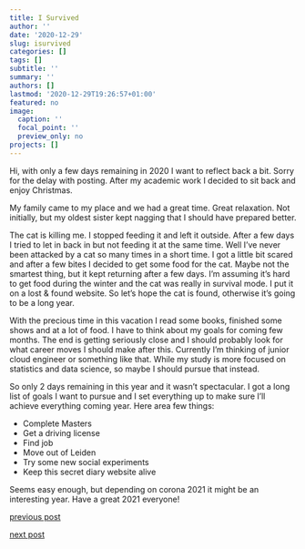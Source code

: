 ```yaml
---
title: I Survived
author: ''
date: '2020-12-29'
slug: isurvived
categories: []
tags: []
subtitle: ''
summary: ''
authors: []
lastmod: '2020-12-29T19:26:57+01:00'
featured: no
image:
  caption: ''
  focal_point: ''
  preview_only: no
projects: []
---
```


Hi, with only a few days remaining in 2020 I want to reflect back a bit. Sorry
for the delay with posting. After my academic work I decided to sit back and enjoy Christmas. 

My family came to my place and we had a great time. Great relaxation. Not initially, but my oldest sister kept nagging that I should have prepared better.

The cat is killing me. I stopped feeding it and left it outside. After a few days I tried to let in back in but not feeding it at the same time. Well I've never been attacked by a cat so many times in a short time. I got a little bit scared and after a few bites I decided to get some food for the cat. Maybe not the smartest thing, but it kept returning after a few days. I'm assuming it's hard to get food during the winter and the cat was really in survival mode. I put it on a lost & found website. So let's hope the cat is found, otherwise it's going to be a long year. 

With the precious time in this vacation I read some books, finished some shows and at a lot of food. I have to think about my goals for coming few months. The end is getting seriously close and I should probably look for what career moves I should make after this. Currently I'm thinking of junior cloud engineer or something like that. While my study is more focused on statistics and data science, so maybe I should pursue that instead. 

So only 2 days remaining in this year and it wasn't spectacular. I got a long list of goals I want to pursue and I set everything up to make sure I'll achieve everything coming year. Here area few things:

- Complete Masters
- Get a driving license
- Find job
- Move out of Leiden
- Try some new social experiments
- Keep this secret diary website alive

Seems easy enough, but depending on corona 2021 it might be an interesting year. Have a great 2021 everyone!


[previous post](/2020/12/19/lockdownstrikes)

[next post](/2021/01/11/happynewyear)
